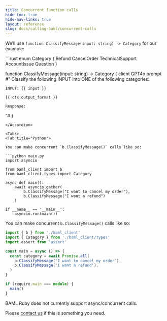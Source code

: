```yaml
---
title: Concurrent function calls
hide-toc: true
hide-nav-links: true
layout: reference
slug: docs/calling-baml/concurrent-calls
---
```



We’ll use `function ClassifyMessage(input: string) -> Category` for our example:

<Accordion title="classify-message.baml">
```rust
enum Category {
    Refund
    CancelOrder
    TechnicalSupport
    AccountIssue
    Question
}

function ClassifyMessage(input: string) -> Category {
  client GPT4o
  prompt #"
    Classify the following INPUT into ONE
    of the following categories:

    INPUT: {{ input }}

    {{ ctx.output_format }}

    Response:
  "#
}
```
</Accordion>

<Tabs>
<Tab title="Python">

You can make concurrent `b.ClassifyMessage()` calls like so:

```python main.py
import asyncio

from baml_client import b
from baml_client.types import Category

async def main():
    await asyncio.gather(
        b.ClassifyMessage("I want to cancel my order"),
        b.ClassifyMessage("I want a refund")
    )

if __name__ == '__main__':
    asyncio.run(main())
```
</Tab>

<Tab title="TypeScript">

You can make concurrent `b.ClassifyMessage()` calls like so:

```ts main.ts
import { b } from './baml_client'
import { Category } from './baml_client/types'
import assert from 'assert'

const main = async () => {
  const category = await Promise.all(
    b.ClassifyMessage('I want to cancel my order'),
    b.ClassifyMessage('I want a refund'),
  )
}

if (require.main === module) {
  main()
}

```
</Tab>

<Tab title="Ruby">

BAML Ruby does not currently support async/concurrent calls.

Please [contact us](/contact) if this is something you need.

</Tab>
</Tabs>